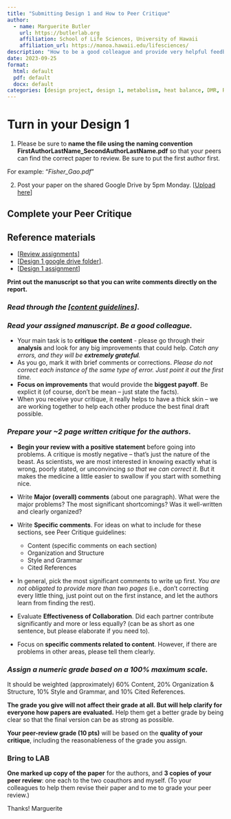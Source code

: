 ```yaml
---
title: "Submitting Design 1 and How to Peer Critique"
author:
  - name: Marguerite Butler  
    url: https://butlerlab.org
    affiliation: School of Life Sciences, University of Hawaii
    affiliation_url: https://manoa.hawaii.edu/lifesciences/
description: "How to be a good colleague and provide very helpful feedback"
date: 2023-09-25
format: 
  html: default 
  pdf: default
  docx: default
categories: [design project, design 1, metabolism, heat balance, DMR, RMR, AMR, SMR, BMR, activity, Hc, He, Hr, REWL, CEWL ]
---
```


# Turn in your Design 1 

1) Please be sure to __name the file using the naming convention FirstAuthorLastName_SecondAuthorLastName.pdf__ so that your peers can find the correct paper to review. Be sure to put the first author first.

For example: "_Fisher_Gao.pdf_"

2) Post your paper on the shared Google Drive by 5pm Monday. \[[Upload here](https://drive.google.com/drive/u/1/folders/1U_XYCqBZB3rLk7ca8Joi84cXN4YmULq0)\]

## Complete your Peer Critique 

:::{.callout-note}
# Reference materials
- \[[Review assignments](https://docs.google.com/spreadsheets/d/1tpULc_8UNd_RMxd290c9_ZY-OaCw2dsmOJpf2peRO9g/edit#gid=0)\] 
- \[[Design 1 google drive folder](https://drive.google.com/drive/u/1/folders/1U_XYCqBZB3rLk7ca8Joi84cXN4YmULq0)\].
- \[[Design 1 assignment](design1.qmd)\] 

__Print out the manuscript so that you can write comments directly on the report.__
:::

### _Read through the \[[content guidelines](PeerCritiqueGuidelines.pdf)\]_. 
 
### _Read your assigned manuscript. Be a good colleague._ 
- Your main task is to __critique the content__ - please go through their __analysis__ and look for any big improvements that could help. _Catch any errors, and they will be __extremely grateful__._ 
- As you go, mark it with brief comments or corrections. _Please do not correct each instance of the same type of error. Just point it out the first time._ 
-  __Focus on improvements__ that would provide the __biggest payoff__. Be explict
it (of course, don't be mean – just state the facts). 
-  When you receive your critique, it really helps to have a thick skin – we are working together to help each other produce the best final draft possible. 

### _Prepare your ~2 page __written critique__ for the authors_. 

  + __Begin your review with a positive statement__ before going into problems.  A critique is mostly negative – that's just the nature of the beast. As scientists, we are most interested in knowing exactly what is wrong, poorly stated, or unconvincing _so that we can correct it_. But it makes the medicine a little easier to swallow if you start with something nice.

  + Write __Major (overall) comments__ (about one paragraph). What were the major problems? The most significant shortcomings? Was it well-written and clearly organized?

  + Write __Specific comments__. For ideas on what to include for these sections, see Peer Critique guidelines:
    *  Content (specific comments on each section)
    *  Organization and Structure
    *  Style and Grammar
    *  Cited References

  + In general, pick the most significant comments to write up first. _You are not obligated to provide more than two pages_ (i.e., don't correcting every little thing, just point out on the first instance, and let the authors learn from finding the rest). 

  + Evaluate __Effectiveness of Collaboration__. Did each partner contribute significantly and more or less equally? (can be as short as one sentence, but please elaborate if you need to).

  + Focus on __specific comments related to content__. However, if there are problems in other areas, please tell them clearly. 

### _Assign a numeric grade based on a 100% maximum scale._ 
It should be weighted (approximately) 60% Content, 20% Organization & Structure, 10% Style and Grammar, and 10% Cited References. 

__The grade you give will not affect their grade at all. But will help clarify for everyone how papers are evaluated.__ Help them get a better grade by being clear so that the final version can be as strong as possible. 

__Your peer-review grade (10 pts)__ will be based on the __quality of your critique__, including the reasonableness of the grade you assign.

### Bring to LAB 
__One marked up copy of the paper__ for the authors, and __3 copies of your peer review__: one each to the two coauthors and myself. (To your colleagues to help them revise their paper and to me to grade your peer review.)

Thanks! Marguerite
